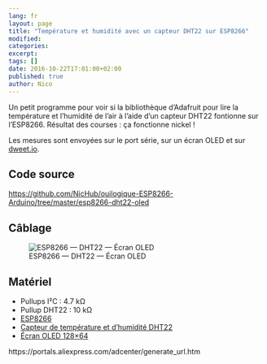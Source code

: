 ```yaml
---
lang: fr
layout: page
title: "Température et humidité avec un capteur DHT22 sur ESP8266"
modified:
categories:
excerpt:
tags: []
date: 2016-10-22T17:01:00+02:00
published: true
author: Nico
---
```


Un petit programme pour voir si la bibliothèque d’Adafruit pour lire la température et l’humidité de l’air à l’aide d’un capteur DHT22 fontionne sur l’ESP8266. Résultat des courses : ça fonctionne nickel !

Les mesures sont envoyées sur le port série, sur un écran OLED et sur [dweet.io](http://dweet.io).

## Code source

<https://github.com/NicHub/ouilogique-ESP8266-Arduino/tree/master/esp8266-dht22-oled>

## Câblage

![ESP8266 — DHT22 — Écran OLED](../../files/2016-10-22-esp8266-dht22-oled/esp8266-dht22-oled-001-lowres.jpg)

## Matériel

-   Pullups I²C : 4.7 kΩ
-   Pullup DHT22 : 10 kΩ
-   [ESP8266][1]
-   [Capteur de température et d’humidité DHT22][2]
-   [Écran OLED 128×64][3]

[1]: http://s.click.aliexpress.com/e/jEYBieAea
[2]: http://www.banggood.com/Wholesale-DHT22-AM2302-Digital-Temperature-Humidity-Sensor-Replace-SHT11-SHT15-Logger-p-47240.html?p=0431091025639201412F
[3]: http://s.click.aliexpress.com/e/ZvFYzNZFq

https://portals.aliexpress.com/adcenter/generate_url.htm
